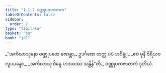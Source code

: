 ```yaml
---
title: "1.1.2 ဝဏ္ဏုပထဇာတက"
tableOfContents: false
sidebar:
  order: 2
type: "tipitaka"
basket: "su"
book: "ja1"
---
```



<DynamicBreadcrumb />

<Division number="2" book="ja1" e="ch" v="22" p="1">

<Paragraph number="4" type="verses" book="ja1">
_“အကိလာသုနော ဝဏ္ဏုပထေ ခဏန္တာ,_  
ဥဒင်္ဂဏေ တတ္ထ ပပံ အဝိန္ဒုံ;_  
_ဧဝံ မုနီ ဝိရိယဗလူပပန္နော,_  
_အကိလာသု ဝိန္ဒေ ဟဒယဿ သန္တိန်”တိ._  


</Paragraph>
</Division>

<Paragraph number="5" type="center" book="ja1">
ဝဏ္ဏုပထဇာတကံ ဒုတိယံ.
</Paragraph>